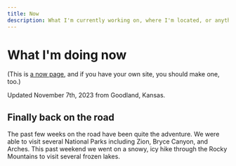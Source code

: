 ```yaml
---
title: Now
description: What I'm currently working on, where I'm located, or anything else
---
```


# What I'm doing now

(This is [a now page](https://nownownow.com/about), and if you have your own site, you should make one, too.)

Updated November 7th, 2023 from Goodland, Kansas.

## Finally back on the road

The past few weeks on the road have been quite the adventure. We were able to visit several National Parks including Zion, Bryce Canyon, and Arches. This past weekend we went on a snowy, icy hike through the Rocky Mountains to visit several frozen lakes.